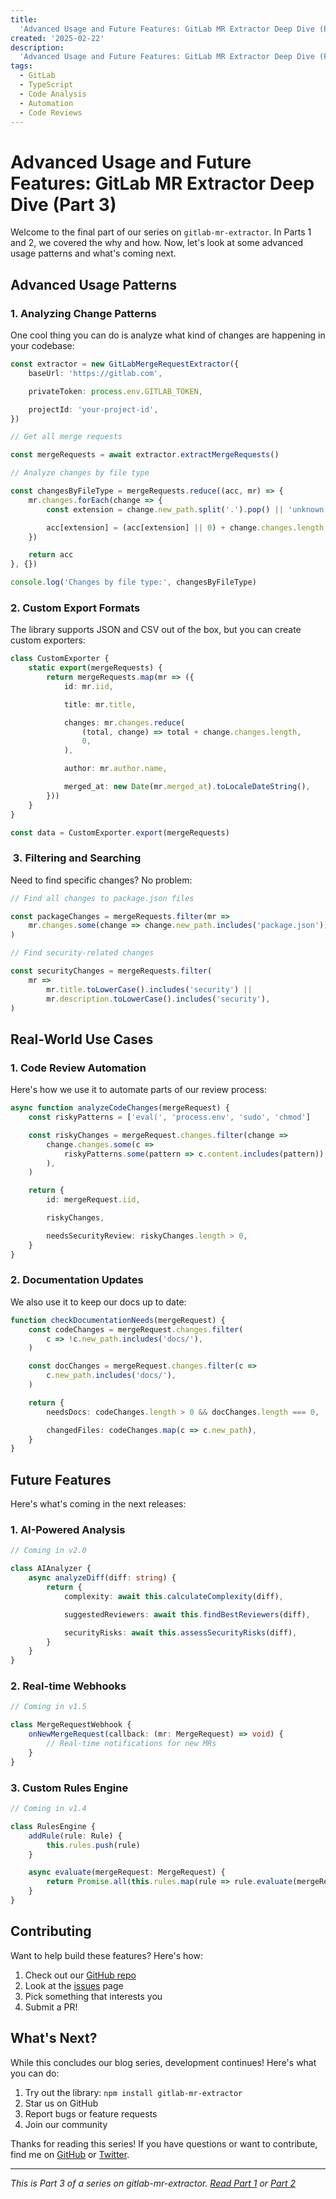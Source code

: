 ```yaml
---
title:
  'Advanced Usage and Future Features: GitLab MR Extractor Deep Dive (Part 3)'
created: '2025-02-22'
description:
  'Advanced Usage and Future Features: GitLab MR Extractor Deep Dive (Part 3)'
tags:
  - GitLab
  - TypeScript
  - Code Analysis
  - Automation
  - Code Reviews
---
```


# Advanced Usage and Future Features: GitLab MR Extractor Deep Dive (Part 3)

Welcome to the final part of our series on `gitlab-mr-extractor`. In Parts 1 and
2, we covered the why and how. Now, let's look at some advanced usage patterns
and what's coming next.

## Advanced Usage Patterns

### 1. Analyzing Change Patterns

One cool thing you can do is analyze what kind of changes are happening in your
codebase:

```typescript
const extractor = new GitLabMergeRequestExtractor({
	baseUrl: 'https://gitlab.com',

	privateToken: process.env.GITLAB_TOKEN,

	projectId: 'your-project-id',
})

// Get all merge requests

const mergeRequests = await extractor.extractMergeRequests()

// Analyze changes by file type

const changesByFileType = mergeRequests.reduce((acc, mr) => {
	mr.changes.forEach(change => {
		const extension = change.new_path.split('.').pop() || 'unknown'

		acc[extension] = (acc[extension] || 0) + change.changes.length
	})

	return acc
}, {})

console.log('Changes by file type:', changesByFileType)
```

### 2. Custom Export Formats

The library supports JSON and CSV out of the box, but you can create custom
exporters:

```typescript
class CustomExporter {
	static export(mergeRequests) {
		return mergeRequests.map(mr => ({
			id: mr.iid,

			title: mr.title,

			changes: mr.changes.reduce(
				(total, change) => total + change.changes.length,
				0,
			),

			author: mr.author.name,

			merged_at: new Date(mr.merged_at).toLocaleDateString(),
		}))
	}
}

const data = CustomExporter.export(mergeRequests)
```

###  3. Filtering and Searching

Need to find specific changes? No problem:

```typescript
// Find all changes to package.json files

const packageChanges = mergeRequests.filter(mr =>
	mr.changes.some(change => change.new_path.includes('package.json')),
)

// Find security-related changes

const securityChanges = mergeRequests.filter(
	mr =>
		mr.title.toLowerCase().includes('security') ||
		mr.description.toLowerCase().includes('security'),
)
```

## Real-World Use Cases

### 1. Code Review Automation

Here's how we use it to automate parts of our review process:

```typescript
async function analyzeCodeChanges(mergeRequest) {
	const riskyPatterns = ['eval(', 'process.env', 'sudo', 'chmod']

	const riskyChanges = mergeRequest.changes.filter(change =>
		change.changes.some(c =>
			riskyPatterns.some(pattern => c.content.includes(pattern)),
		),
	)

	return {
		id: mergeRequest.iid,

		riskyChanges,

		needsSecurityReview: riskyChanges.length > 0,
	}
}
```

### 2. Documentation Updates

We also use it to keep our docs up to date:

```typescript
function checkDocumentationNeeds(mergeRequest) {
	const codeChanges = mergeRequest.changes.filter(
		c => !c.new_path.includes('docs/'),
	)

	const docChanges = mergeRequest.changes.filter(c =>
		c.new_path.includes('docs/'),
	)

	return {
		needsDocs: codeChanges.length > 0 && docChanges.length === 0,

		changedFiles: codeChanges.map(c => c.new_path),
	}
}
```

## Future Features

Here's what's coming in the next releases:

### 1. AI-Powered Analysis

```typescript
// Coming in v2.0

class AIAnalyzer {
	async analyzeDiff(diff: string) {
		return {
			complexity: await this.calculateComplexity(diff),

			suggestedReviewers: await this.findBestReviewers(diff),

			securityRisks: await this.assessSecurityRisks(diff),
		}
	}
}
```

### 2. Real-time Webhooks

```typescript
// Coming in v1.5

class MergeRequestWebhook {
	onNewMergeRequest(callback: (mr: MergeRequest) => void) {
		// Real-time notifications for new MRs
	}
}
```

### 3. Custom Rules Engine

```typescript
// Coming in v1.4

class RulesEngine {
	addRule(rule: Rule) {
		this.rules.push(rule)
	}

	async evaluate(mergeRequest: MergeRequest) {
		return Promise.all(this.rules.map(rule => rule.evaluate(mergeRequest)))
	}
}
```

## Contributing

Want to help build these features? Here's how:

1. Check out our [GitHub repo](https://github.com/brgv-code/gitlab-mr-extractor)
2. Look at the [issues](https://github.com/brgv-code/gitlab-mr-extractor/issues)
   page
3. Pick something that interests you
4. Submit a PR!

## What's Next?

While this concludes our blog series, development continues! Here's what you can
do:

1. Try out the library: `npm install gitlab-mr-extractor`
2. Star us on GitHub
3. Report bugs or feature requests
4. Join our community

Thanks for reading this series! If you have questions or want to contribute,
find me on [GitHub](https://github.com/brgv-code) or
[Twitter](https://twitter.com/brgvdev).

---

_This is Part 3 of a series on gitlab-mr-extractor.
[Read Part 1](/blog/gitlab-mr-extractor-1) or
[Part 2](/blog/gitlab-mr-extractor-2)_
